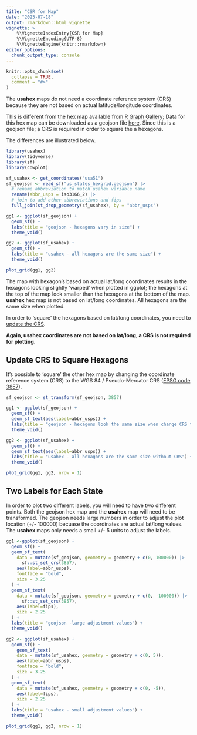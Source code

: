 ```yaml
---
title: "CSR for Map"
date: "2025-07-18"
output: rmarkdown::html_vignette
vignette: >
    %\VignetteIndexEntry{CSR for Map}
    %\VignetteEncoding{UTF-8}
    %\VignetteEngine{knitr::rmarkdown}
editor_options: 
  chunk_output_type: console
---
```


```r
knitr::opts_chunk$set(
  collapse = TRUE,
  comment = "#>"
)
```

The **usahex** maps do not need a coordinate reference system (CRS) because they are not based on actual latitude/longitude coordinates.  


This is different from the hex map available from [R Graph Gallery](https://r-graph-gallery.com/hexbin-map); Data for this hex map can be downloaded as a geojson file [here](https://team.carto.com/u/andrew/tables/andrew.us_states_hexgrid/public/map).  Since this is a geojson file; a CRS is required in order to square the a hexagons.  

The differences are illustrated below.  


```r
library(usahex) 
library(tidyverse)
library(sf)
library(cowplot) 
```


```r
sf_usahex <- get_coordinates("usa51")
sf_geojson <- read_sf("us_states_hexgrid.geojson") |> 
  # rename abbreviation to match usahex variable name
  rename(abbr_usps = iso3166_2) |> 
  # join to add other abbreviations and fips 
  full_join(st_drop_geometry(sf_usahex), by = "abbr_usps")
```


```r
gg1 <- ggplot(sf_geojson) + 
  geom_sf() +
  labs(title = "geojson - hexagons vary in size") + 
  theme_void()

gg2 <- ggplot(sf_usahex) + 
  geom_sf() + 
  labs(title = "usahex - all hexagons are the same size") + 
  theme_void()

plot_grid(gg1, gg2)
```

The map with hexagon's based on actual lat/long coordinates results in the hexagons looking slightly 'warped' when plotted in ggplot; the hexagons at the top of the map look smaller than the hexagons at the bottom of the map.  **usahex** hex map is not based on lat/long coordinates.  All hexagons are the same size when plotted.  

In order to 'square' the hexagons based on lat/long coordinates, you need to [update the CRS](#update-crs-to-square-hexagons). 

**Again,  usahex coordinates are not based on lat/long, a CRS is not required for plotting.** 


## Update CRS to Square Hexagons  

It's possible to 'square' the other hex map by changing the coordinate reference system (CRS) to the WGS 84 / Pseudo-Mercator CRS ([EPSG code 3857](https://epsg.org/crs_3857/WGS-84-Pseudo-Mercator.html?sessionkey=330b562ysa)).  


```r
sf_geojson <- st_transform(sf_geojson, 3857)
```

```r
gg1 <- ggplot(sf_geojson) + 
  geom_sf() +
  geom_sf_text(aes(label=abbr_usps)) +
  labs(title = "geojson - hexagons look the same size when change CRS to 3857") + 
  theme_void()

gg2 <- ggplot(sf_usahex) + 
  geom_sf() + 
  geom_sf_text(aes(label=abbr_usps)) +
  labs(title = "usahex - all hexagons are the same size without CRS") + 
  theme_void()

plot_grid(gg1, gg2, nrow = 1)
```


## Two Labels for Each State 

In order to plot two different labels, you will need to have two different points.  Both the geojson hex map and the **usahex** map will need to be transformed.  The geojson needs large numbers in order to adjust the plot location (+/- 100000) becuase the coordinates are actual lat/long values.  The **usahex** maps only needs a small +/- 5 units to adjust the labels.  

```r
gg1 <-ggplot(sf_geojson) + 
  geom_sf() +
  geom_sf_text(
    data = mutate(sf_geojson, geometry = geometry + c(0, 100000)) |> 
      sf::st_set_crs(3857),  
    aes(label=abbr_usps), 
    fontface = "bold", 
    size = 3.25
  ) +
  geom_sf_text(
    data = mutate(sf_geojson, geometry = geometry + c(0, -100000)) |> 
      sf::st_set_crs(3857),  
    aes(label=fips), 
    size = 2.25
  ) +
  labs(title = "geojson -large adjustment values") + 
  theme_void()

gg2 <- ggplot(sf_usahex) + 
  geom_sf() + 
    geom_sf_text(
    data = mutate(sf_usahex, geometry = geometry + c(0, 5)),  
    aes(label=abbr_usps), 
    fontface = "bold", 
    size = 3.25
  ) +
  geom_sf_text(
    data = mutate(sf_usahex, geometry = geometry + c(0, -5)),  
    aes(label=fips), 
    size = 2.25
  ) +
  labs(title = "usahex - small adjustment values") + 
  theme_void()

plot_grid(gg1, gg2, nrow = 1)
```

